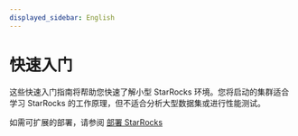 ```yaml
---
displayed_sidebar: English
---
```


# 快速入门

这些快速入门指南将帮助您快速了解小型 StarRocks 环境。您将启动的集群适合学习 StarRocks 的工作原理，但不适合分析大型数据集或进行性能测试。

如需可扩展的部署，请参阅 [部署 StarRocks](../deployment/deployment_overview.md)


<DocCardList />